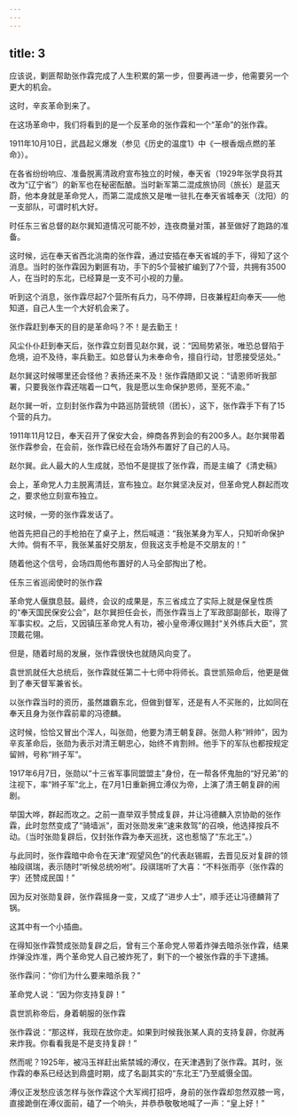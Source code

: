 ```yaml
---
---
---
```

title: 3
---



应该说，剿匪帮助张作霖完成了人生积累的第一步，但要再进一步，他需要另一个更大的机会。

这时，辛亥革命到来了。

在这场革命中，我们将看到的是一个反革命的张作霖和一个“革命”的张作霖。

1911年10月10日，武昌起义爆发（参见《历史的温度1》中《一根香烟点燃的革命》）。

在各省纷纷响应、准备脱离清政府宣布独立的时候，奉天省（1929年张学良将其改为“辽宁省”）的新军也在秘密酝酿。当时新军第二混成旅协同（旅长）是蓝天蔚，他本身就是革命党人，而第二混成旅又是唯一驻扎在奉天省城奉天（沈阳）的一支部队，可谓时机大好。

时任东三省总督的赵尔巽知道情况可能不妙，连夜商量对策，甚至做好了跑路的准备。

这时候，远在奉天省西北洮南的张作霖，通过安插在奉天省城的手下，得知了这个消息。当时的张作霖因为剿匪有功，手下的5个营被扩编到了7个营，共拥有3500人，在当时的东北，已经算是一支不可小视的力量。

听到这个消息，张作霖尽起7个营所有兵力，马不停蹄，日夜兼程赶向奉天——他知道，自己人生一个大好机会来了。

张作霖赶到奉天的目的是革命吗？不！是去勤王！

风尘仆仆赶到奉天后，张作霖立刻晋见赵尔巽，说：“因局势紧张，唯恐总督陷于危境，迫不及待，率兵勤王。如总督认为未奉命令，擅自行动，甘愿接受惩处。”

赵尔巽这时候哪里还会怪他？表扬还来不及！张作霖随即又说：“请恩师听我部署，只要我张作霖还喘着一口气，我是愿以生命保护恩师，至死不渝。”

赵尔巽一听，立刻封张作霖为中路巡防营统领（团长），这下，张作霖手下有了15个营的兵力。

1911年11月12日，奉天召开了保安大会，绅商各界到会的有200多人。赵尔巽带着张作霖参会，在会前，张作霖已经在会场外布置好了自己的人马。

赵尔巽。此人最大的人生成就，恐怕不是提拔了张作霖，而是主编了《清史稿》



会上，革命党人力主脱离清廷，宣布独立。赵尔巽坚决反对，但革命党人群起而攻之，要求他立刻宣布独立。

这时候，一旁的张作霖发话了。

他首先把自己的手枪拍在了桌子上，然后喊道：“我张某身为军人，只知听命保护大帅。倘有不平，我张某虽好交朋友，但我这支手枪是不交朋友的！”

随着他这个信号，会场四周他布置好的人马全部掏出了枪。

任东三省巡阅使时的张作霖



革命党人偃旗息鼓。最终，会议的成果是，东三省成立了实际上就是保皇性质的“奉天国民保安公会”，赵尔巽担任会长，而张作霖当上了军政部副部长，取得了军事实权。之后，又因镇压革命党人有功，被小皇帝溥仪赐封“关外练兵大臣”，赏顶戴花翎。

但是，随着时局的发展，张作霖很快也就随风向变了。

袁世凯就任大总统后，张作霖就任第二十七师中将师长。袁世凯殒命后，他更是做到了奉天督军兼省长。

以张作霖当时的资历，虽然雄霸东北，但做到督军，还是有人不买账的，比如同在奉天且身为张作霖前辈的冯德麟。

这时候，恰恰又冒出个浑人，叫张勋，他要为清王朝复辟。张勋人称“辫帅”，因为辛亥革命后，张勋为表示对清王朝忠心，始终不肯割辫。他手下的军队也都按规定留辫，号称“辫子军”。

1917年6月7日，张勋以“十三省军事同盟盟主”身份，在一帮各怀鬼胎的“好兄弟”的注视下，率“辫子军”北上，在7月1日重新拥立溥仪为帝，上演了清王朝复辟的闹剧。

举国大哗，群起而攻之。之前一直举双手赞成复辟，并让冯德麟入京协助的张作霖，此时忽然变成了“骑墙派”，面对张勋发来“速来救驾”的召唤，他选择按兵不动。（当时张勋复辟后，仅封张作霖为奉天巡抚，这也惹恼了“东北王”。）

与此同时，张作霖暗中命令在天津“观望风色”的代表赵锡嘏，去晋见反对复辟的领袖段祺瑞，表示随时“听候总统吩咐”。段祺瑞听了大喜：“不料张雨亭（张作霖的字）还赞成民国！”

因为反对张勋复辟，张作霖摇身一变，又成了“进步人士”，顺手还让冯德麟背了锅。

这其中有一个小插曲。

在得知张作霖赞成张勋复辟之后，曾有三个革命党人带着炸弹去暗杀张作霖，结果炸弹没炸准，两个革命党人自己被炸死了，剩下的一个被张作霖的手下逮捕。

张作霖问：“你们为什么要来暗杀我？”

革命党人说：“因为你支持复辟！”

袁世凯称帝后，身着朝服的张作霖



张作霖说：“那这样，我现在放你走。如果到时候我张某人真的支持复辟，你就再来炸我。你看看我是不是支持复辟！”

然而呢？1925年，被冯玉祥赶出紫禁城的溥仪，在天津遇到了张作霖。其时，张作霖的奉系已经达到鼎盛时期，成了名副其实的“东北王”乃至威慑全国。

溥仪正发愁应该怎样与张作霖这个大军阀打招呼，身前的张作霖却忽然双膝一弯，直接跪倒在溥仪面前，磕了一个响头，并恭恭敬敬地喊了一声：“皇上好！”
